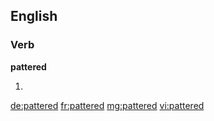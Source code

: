 ==English==

===Verb===
'''pattered'''

# {{en-past of|patter}}

[[de:pattered]]
[[fr:pattered]]
[[mg:pattered]]
[[vi:pattered]]
